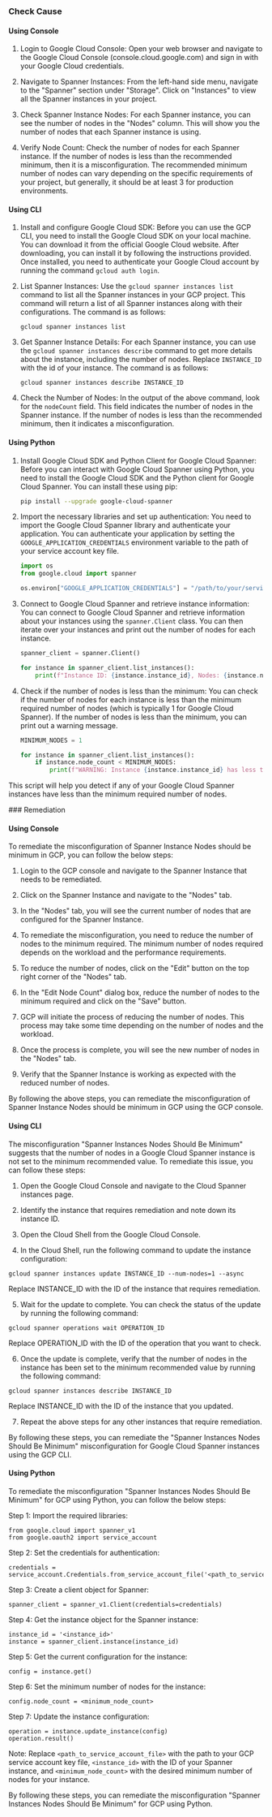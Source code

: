 

<Tabs><Tab title='Cause'>
### Check Cause

#### Using Console

1. Login to Google Cloud Console: Open your web browser and navigate to the Google Cloud Console (console.cloud.google.com) and sign in with your Google Cloud credentials.

2. Navigate to Spanner Instances: From the left-hand side menu, navigate to the "Spanner" section under "Storage". Click on "Instances" to view all the Spanner instances in your project.

3. Check Spanner Instance Nodes: For each Spanner instance, you can see the number of nodes in the "Nodes" column. This will show you the number of nodes that each Spanner instance is using.

4. Verify Node Count: Check the number of nodes for each Spanner instance. If the number of nodes is less than the recommended minimum, then it is a misconfiguration. The recommended minimum number of nodes can vary depending on the specific requirements of your project, but generally, it should be at least 3 for production environments.

#### Using CLI

1. Install and configure Google Cloud SDK: Before you can use the GCP CLI, you need to install the Google Cloud SDK on your local machine. You can download it from the official Google Cloud website. After downloading, you can install it by following the instructions provided. Once installed, you need to authenticate your Google Cloud account by running the command `gcloud auth login`.

2. List Spanner Instances: Use the `gcloud spanner instances list` command to list all the Spanner instances in your GCP project. This command will return a list of all Spanner instances along with their configurations. The command is as follows:

   ```
   gcloud spanner instances list
   ```

3. Get Spanner Instance Details: For each Spanner instance, you can use the `gcloud spanner instances describe` command to get more details about the instance, including the number of nodes. Replace `INSTANCE_ID` with the id of your instance. The command is as follows:

   ```
   gcloud spanner instances describe INSTANCE_ID
   ```

4. Check the Number of Nodes: In the output of the above command, look for the `nodeCount` field. This field indicates the number of nodes in the Spanner instance. If the number of nodes is less than the recommended minimum, then it indicates a misconfiguration.

#### Using Python

1. Install Google Cloud SDK and Python Client for Google Cloud Spanner: Before you can interact with Google Cloud Spanner using Python, you need to install the Google Cloud SDK and the Python client for Google Cloud Spanner. You can install these using pip:

   ```bash
   pip install --upgrade google-cloud-spanner
   ```

2. Import the necessary libraries and set up authentication: You need to import the Google Cloud Spanner library and authenticate your application. You can authenticate your application by setting the `GOOGLE_APPLICATION_CREDENTIALS` environment variable to the path of your service account key file.

   ```python
   import os
   from google.cloud import spanner

   os.environ["GOOGLE_APPLICATION_CREDENTIALS"] = "/path/to/your/service-account-file.json"
   ```

3. Connect to Google Cloud Spanner and retrieve instance information: You can connect to Google Cloud Spanner and retrieve information about your instances using the `spanner.Client` class. You can then iterate over your instances and print out the number of nodes for each instance.

   ```python
   spanner_client = spanner.Client()

   for instance in spanner_client.list_instances():
       print(f"Instance ID: {instance.instance_id}, Nodes: {instance.node_count}")
   ```

4. Check if the number of nodes is less than the minimum: You can check if the number of nodes for each instance is less than the minimum required number of nodes (which is typically 1 for Google Cloud Spanner). If the number of nodes is less than the minimum, you can print out a warning message.

   ```python
   MINIMUM_NODES = 1

   for instance in spanner_client.list_instances():
       if instance.node_count < MINIMUM_NODES:
           print(f"WARNING: Instance {instance.instance_id} has less than the minimum required number of nodes.")
   ```
   
This script will help you detect if any of your Google Cloud Spanner instances have less than the minimum required number of nodes.

</Tab>

<Tab title='Remediation'>
### Remediation

#### Using Console

To remediate the misconfiguration of Spanner Instance Nodes should be minimum in GCP, you can follow the below steps:

1. Login to the GCP console and navigate to the Spanner Instance that needs to be remediated.

2. Click on the Spanner Instance and navigate to the "Nodes" tab.

3. In the "Nodes" tab, you will see the current number of nodes that are configured for the Spanner Instance.

4. To remediate the misconfiguration, you need to reduce the number of nodes to the minimum required. The minimum number of nodes required depends on the workload and the performance requirements.

5. To reduce the number of nodes, click on the "Edit" button on the top right corner of the "Nodes" tab.

6. In the "Edit Node Count" dialog box, reduce the number of nodes to the minimum required and click on the "Save" button.

7. GCP will initiate the process of reducing the number of nodes. This process may take some time depending on the number of nodes and the workload.

8. Once the process is complete, you will see the new number of nodes in the "Nodes" tab.

9. Verify that the Spanner Instance is working as expected with the reduced number of nodes.

By following the above steps, you can remediate the misconfiguration of Spanner Instance Nodes should be minimum in GCP using the GCP console.

#### Using CLI

The misconfiguration "Spanner Instances Nodes Should Be Minimum" suggests that the number of nodes in a Google Cloud Spanner instance is not set to the minimum recommended value. To remediate this issue, you can follow these steps:

1. Open the Google Cloud Console and navigate to the Cloud Spanner instances page.

2. Identify the instance that requires remediation and note down its instance ID.

3. Open the Cloud Shell from the Google Cloud Console.

4. In the Cloud Shell, run the following command to update the instance configuration:

```
gcloud spanner instances update INSTANCE_ID --num-nodes=1 --async
```

Replace INSTANCE_ID with the ID of the instance that requires remediation.

5. Wait for the update to complete. You can check the status of the update by running the following command:

```
gcloud spanner operations wait OPERATION_ID
```

Replace OPERATION_ID with the ID of the operation that you want to check.

6. Once the update is complete, verify that the number of nodes in the instance has been set to the minimum recommended value by running the following command:

```
gcloud spanner instances describe INSTANCE_ID
```

Replace INSTANCE_ID with the ID of the instance that you updated.

7. Repeat the above steps for any other instances that require remediation.

By following these steps, you can remediate the "Spanner Instances Nodes Should Be Minimum" misconfiguration for Google Cloud Spanner instances using the GCP CLI.

#### Using Python

To remediate the misconfiguration "Spanner Instances Nodes Should Be Minimum" for GCP using Python, you can follow the below steps:

Step 1: Import the required libraries:

```
from google.cloud import spanner_v1
from google.oauth2 import service_account
```

Step 2: Set the credentials for authentication:

```
credentials = service_account.Credentials.from_service_account_file('<path_to_service_account_file>')
```

Step 3: Create a client object for Spanner:

```
spanner_client = spanner_v1.Client(credentials=credentials)
```

Step 4: Get the instance object for the Spanner instance:

```
instance_id = '<instance_id>'
instance = spanner_client.instance(instance_id)
```

Step 5: Get the current configuration for the instance:

```
config = instance.get()
```

Step 6: Set the minimum number of nodes for the instance:

```
config.node_count = <minimum_node_count>
```

Step 7: Update the instance configuration:

```
operation = instance.update_instance(config)
operation.result()
```

Note: Replace `<path_to_service_account_file>` with the path to your GCP service account key file, `<instance_id>` with the ID of your Spanner instance, and `<minimum_node_count>` with the desired minimum number of nodes for your instance.

By following these steps, you can remediate the misconfiguration "Spanner Instances Nodes Should Be Minimum" for GCP using Python.


</Tab>
</Tabs>
